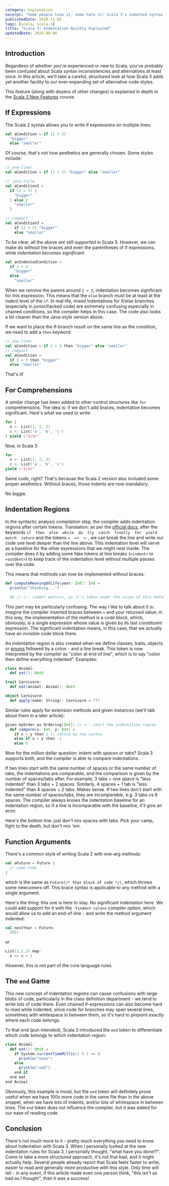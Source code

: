 ```yaml
---
category: explanation
excerpt: "Some people love it, some hate it: Scala 3's indented syntax might surprise you with its potential to enhance your code structure"
publishedDate: 2020-11-02
tags: [scala, scala-3]
title: "Scala 3: Indentation Quickly Explained"
updatedDate: 2024-09-06
---
```


## Introduction

Regardless of whether you're experienced or new to Scala, you've probably been confused about Scala syntax inconsistencies and alternatives at least once. In this article, we'll take a careful, structured look at how Scala 3 adds yet another facility to our ever-expanding set of alternative code styles.

This feature (along with dozens of other changes) is explained in depth in the [Scala 3 New Features](/courses/scala-3-new-features) course.

## If Expressions

The Scala 2 syntax allows you to write if expressions on multiple lines:

```scala
val aCondition = if (2 > 3)
  "bigger"
  else "smaller"
```

Of course, that's not how aesthetics are generally chosen. Some styles include:

```scala
// one-liner
val aCondition = if (2 > 3) "bigger" else "smaller"

// java-style
val aCondition2 =
  if (2 > 3) {
    "bigger"
  } else {
    "smaller"
  }

// compact
val aCondition3 =
    if (2 > 3) "bigger"
    else "smaller"
```

To be clear, all the above _are still supported_ in Scala 3. However, we can make do without the braces and even the parentheses of if expressions, while _indentation becomes significant_.

```scala
val anIndentedCondition =
  if 2 > 3
    "bigger"
  else
    "smaller"
```

When we remove the parens around `2 > 3`, indentation becomes significant for this expression. This means that the `else` branch must be at least at the indent level of the `if`. In real life, mixed indentations for if/else branches (especially in junior/hacked code) are extremely confusing especially in chained conditions, so the compiler helps in this case. The code also looks a bit cleaner than the Java-style version above.

If we want to place the if-branch result on the same line as the condition, we need to add a `then` keyword:

```scala
// one-liner
val aCondition = if 2 > 3 then "bigger" else "smaller"
// compact
val aCondition =
  if 2 > 3 then "bigger"
  else "smaller"
```

That's it!

## For Comprehensions

A similar change has been added to other control structures like `for` comprehensions. The idea is: if we don't add braces, indentation becomes significant. Here's what we used to write:

```scala
for {
  n <- List(1, 2, 3)
  c <- List('a', 'b', 'c')
} yield s"$c$n"
```

Now, in Scala 3:

```scala
for
  n <- List(1, 2, 3)
  c <- List('a', 'b', 'c')
yield s"$c$n"
```

Same code, right? That's because the Scala 2 version also included some proper aesthetics. Without braces, those indents are now mandatory.

No biggie.

## Indentation Regions

In the syntactic analysis compilation step, the compiler adds indentation regions after certain tokens. Translation: as per the [official docs](http://dotty.epfl.ch/docs/reference/other-new-features/indentation.html#optional-braces), after the keywords `if  then  else  while  do  try  catch  finally  for  yield  match  return` and the tokens `=  =>  <-`, we can break the line and write our code one level deeper than the line above. This indentation level will serve as a baseline for the other expressions that we might nest inside. The compiler does it by adding some fake tokens at line breaks (`<indent>` or `<outdent>`) to keep track of the indentation level without multiple passes over the code.

This means that methods can now be implemented without braces:

```scala
def computeMeaningOfLife(year: Int): Int =
  println("thinking...")

  42 // <-- indent matters, so it's taken under the scope of this method
```

This part may be particularly confusing. The way I like to talk about it is: imagine the compiler inserted braces between `=` and your returned value; in this way, the implementation of the method is a _code block_, which, obviously, is a single expression whose value is given by its last constituent expression. The significant indentation means, in this case, that we actually have an invisible code block there.

An indentation region is also created when we define classes, traits, objects or [enums](/articles/enums-in-scala-3) followed by a colon `:` and a line break. This token is now interpreted by the compiler as "colon at end of line", which is to say "colon then define everything indented". Examples:

```scala
class Animal:
  def eat(): Unit

trait Carnivore:
  def eat(animal: Animal): Unit

object Carnivore:
  def apply(name: String): Carnivore = ???
```

Similar rules apply for extension methods and given instances (we'll talk about them in a later article):

```scala
given myOrder as Ordering[Int]: // <-- start the indentation region
  def compare(x: Int, y: Int) =
    if x < y then 1 // notice my new syntax
    else if x > y then -1
    else 0
```

Now for the million dollar question: indent with _spaces or tabs_? Scala 3 supports both, and the compiler is able to compare indentations.

If two lines start with the same number of spaces or the same number of tabs, the indentations are comparable, and the comparison is given by the number of spaces/tabs after. For example, 3 tabs + one space is "less indented" than 3 tabs + 2 spaces. Similarly, 4 spaces + 1 tab is "less indented" than 4 spaces + 2 tabs. Makes sense. If two lines don't start with the same number of spaces/tabs, they are _incomparable_, e.g. 3 tabs vs 6 spaces. The compiler always knows the indentation baseline for an indentation region, so if a line is incomparable with the baseline, it'll give an error.

Here's the bottom line: just don't mix spaces with tabs. Pick your camp, fight to the death, but don't mix 'em.

## Function Arguments

There's a common style of writing Scala 2 with one-arg methods:

```scala
val aFuture = Future {
  // some code
}
```

which is the same as `Future(/* that block of code */)`, which throws some newcomers off. This brace syntax is applicable to any method with a single argument.

Here's the thing: this one is here to stay. No significant indentation here. We could add support for it with the `-Yindent-colons` compiler option, which would allow us to add an end-of-line `:` and write the method argument indented:

```scala
val nextYear = Future:
  2021
```

or

```scala
List(1,2,3).map:
  x => x + 1
```

However, this is not part of the core language rules.

## The `end` Game

This new concept of indentation regions can cause confusions with large blobs of code, particularly in the class definition department - we tend to write lots of code there. Even chained if-expressions can also become hard to read while indented, since code for branches may span several lines, sometimes with whitespace in between them, so it's hard to pinpoint exactly where each code belongs.

To that end (pun intended), Scala 3 introduced the `end` token to differentiate which code belongs to which indentation region:

```scala
class Animal:
  def eat(): Unit =
    if System.currentTimeMillis() % 2 == 0
      println("even")
    else
      println("odd")
    end if
  end eat
end Animal
```

Obviously, this example is trivial, but the `end` token will definitely prove useful when we have 100x more code in the same file than in the above snippet, when we have lots of indents, and/or lots of whitespace in between lines. The `end` token does not influence the compiler, but it was added for our ease of reading code.

## Conclusion

There's not much more to it - pretty much everything you need to know about indentation with Scala 3. When I personally looked at the new indentation rules for Scala 3, I personally thought, "what have you done?!". Come to take a more structured approach, it's not that bad, and it might actually help. Several people already report that Scala feels faster to write, easier to read and generally more productive with this style. Only time will tell - in any event, if this article made even one person think, "this isn't as bad as I thought", then it was a success!
